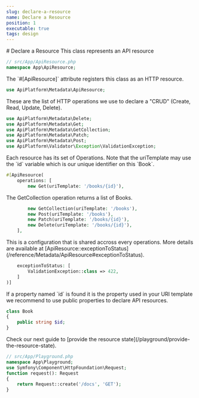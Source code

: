 ```yaml
---
slug: declare-a-resource
name: Declare a Resource
position: 1
executable: true
tags: design
---
```

<SectionGuide id="section-0">
# Declare a Resource
This class represents an API resource

```php
// src/App/ApiResource.php
namespace App\ApiResource;

```
</SectionGuide>
<SectionGuide id="section-1">
The `#[ApiResource]` attribute registers this class as an HTTP resource.

```php
use ApiPlatform\Metadata\ApiResource;

```
</SectionGuide>
<SectionGuide id="section-2">
These are the list of HTTP operations we use to declare a "CRUD" (Create, Read, Update, Delete).

```php
use ApiPlatform\Metadata\Delete;
use ApiPlatform\Metadata\Get;
use ApiPlatform\Metadata\GetCollection;
use ApiPlatform\Metadata\Patch;
use ApiPlatform\Metadata\Post;
use ApiPlatform\Validator\Exception\ValidationException;

```
</SectionGuide>
<SectionGuide id="section-3">
Each resource has its set of Operations.
Note that the uriTemplate may use the `id` variable which is our unique
identifier on this `Book`.

```php
#[ApiResource(
    operations: [
        new Get(uriTemplate: '/books/{id}'),

```
</SectionGuide>
<SectionGuide id="section-4">
The GetCollection operation returns a list of Books.

```php
        new GetCollection(uriTemplate: '/books'),
        new Post(uriTemplate: '/books'),
        new Patch(uriTemplate: '/books/{id}'),
        new Delete(uriTemplate: '/books/{id}'),
    ],

```
</SectionGuide>
<SectionGuide id="section-5">
This is a configuration that is shared accross every operations. More details are available at [ApiResource::exceptionToStatus](/reference/Metadata/ApiResource#exceptionToStatus).

```php
    exceptionToStatus: [
        ValidationException::class => 422,
    ]
)]

```
</SectionGuide>
<SectionGuide id="section-6">
If a property named `id` is found it is the property used in your URI template
we recommend to use public properties to declare API resources.

```php
class Book
{
    public string $id;
}

```
</SectionGuide>
<SectionGuide id="section-7">
Check our next guide to [provide the resource state](/playground/provide-the-resource-state).

```php
// src/App/Playground.php
namespace App\Playground;
use Symfony\Component\HttpFoundation\Request;
function request(): Request
{
    return Request::create('/docs', 'GET');
}

```
</SectionGuide>
